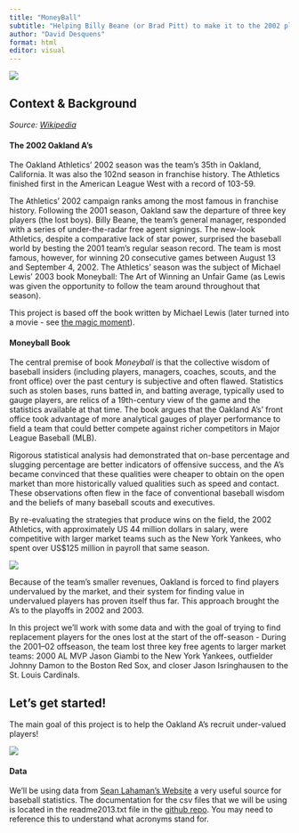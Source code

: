 ```yaml
---
title: "MoneyBall"
subtitle: "Helping Billy Beane (or Brad Pitt) to make it to the 2002 playoffs with the Oakland A's"
author: "David Desquens"
format: html
editor: visual
---
```


![](moneyball_title.jpg){fig-align="left"}

## Context & Background

*Source: [Wikipedia](https://en.wikipedia.org/wiki/Moneyball)*

#### **The 2002 Oakland A's**

The Oakland Athletics' 2002 season was the team's 35th in Oakland, California. It was also the 102nd season in franchise history. The Athletics finished first in the American League West with a record of 103-59.

The Athletics' 2002 campaign ranks among the most famous in franchise history. Following the 2001 season, Oakland saw the departure of three key players (the lost boys). Billy Beane, the team's general manager, responded with a series of under-the-radar free agent signings. The new-look Athletics, despite a comparative lack of star power, surprised the baseball world by besting the 2001 team's regular season record. The team is most famous, however, for winning 20 consecutive games between August 13 and September 4, 2002. The Athletics' season was the subject of Michael Lewis' 2003 book Moneyball: The Art of Winning an Unfair Game (as Lewis was given the opportunity to follow the team around throughout that season).

This project is based off the book written by Michael Lewis (later turned into a movie - see [the magic moment](https://youtu.be/yGf6LNWY9AI?si=zsLayKwV5YBw-Jqm)).

#### **Moneyball Book**

The central premise of book *Moneyball* is that the collective wisdom of baseball insiders (including players, managers, coaches, scouts, and the front office) over the past century is subjective and often flawed. Statistics such as stolen bases, runs batted in, and batting average, typically used to gauge players, are relics of a 19th-century view of the game and the statistics available at that time. The book argues that the Oakland A's' front office took advantage of more analytical gauges of player performance to field a team that could better compete against richer competitors in Major League Baseball (MLB).

Rigorous statistical analysis had demonstrated that on-base percentage and slugging percentage are better indicators of offensive success, and the A's became convinced that these qualities were cheaper to obtain on the open market than more historically valued qualities such as speed and contact. These observations often flew in the face of conventional baseball wisdom and the beliefs of many baseball scouts and executives.

By re-evaluating the strategies that produce wins on the field, the 2002 Athletics, with approximately US 44 million dollars in salary, were competitive with larger market teams such as the New York Yankees, who spent over US\$125 million in payroll that same season.

![](salary.png){fig-align="center"}

Because of the team's smaller revenues, Oakland is forced to find players undervalued by the market, and their system for finding value in undervalued players has proven itself thus far. This approach brought the A's to the playoffs in 2002 and 2003.

In this project we'll work with some data and with the goal of trying to find replacement players for the ones lost at the start of the off-season - During the 2001--02 offseason, the team lost three key free agents to larger market teams: 2000 AL MVP Jason Giambi to the New York Yankees, outfielder Johnny Damon to the Boston Red Sox, and closer Jason Isringhausen to the St. Louis Cardinals.

## Let's get started!

The main goal of this project is to help the Oakland A's recruit under-valued players!

![](Moneyball.jpg){fig-align="center"}

#### **Data**

We'll be using data from [Sean Lahaman's Website](http://www.seanlahman.com) a very useful source for baseball statistics. The documentation for the csv files that we will be using is located in the readme2013.txt file in the [github repo](https://github.com/ddesquens/ddesquens.github.io/tree/main/R%20projects/Moneyball). You may need to reference this to understand what acronyms stand for.
